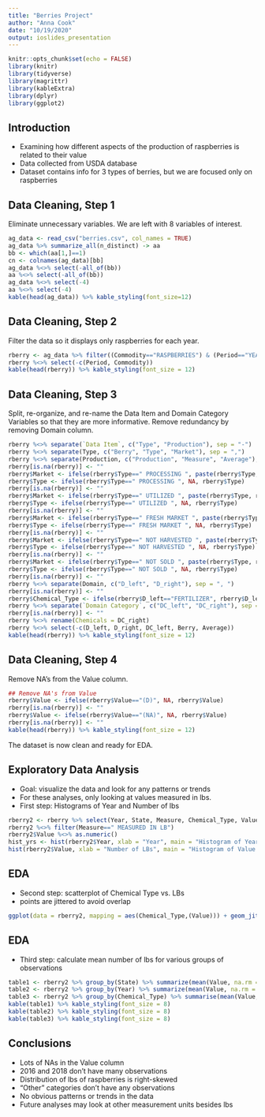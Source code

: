 ```yaml
---
title: "Berries Project"
author: "Anna Cook"
date: "10/19/2020"
output: ioslides_presentation
---
```


```r
knitr::opts_chunk$set(echo = FALSE)
library(knitr)
library(tidyverse)
library(magrittr)
library(kableExtra)
library(dplyr)
library(ggplot2)
```

## Introduction

- Examining how different aspects of the production of raspberries is related to their value
- Data collected from USDA database
- Dataset contains info for 3 types of berries, but we are focused only on raspberries

## Data Cleaning, Step 1

Eliminate unnecessary variables. We are left with 8 variables of interest.
```r
ag_data <- read_csv("berries.csv", col_names = TRUE)
ag_data %>% summarize_all(n_distinct) -> aa
bb <- which(aa[1,]==1)
cn <- colnames(ag_data)[bb]
ag_data %<>% select(-all_of(bb))
aa %<>% select(-all_of(bb)) 
ag_data %<>% select(-4)
aa %<>% select(-4) 
kable(head(ag_data)) %>% kable_styling(font_size=12)
```

## Data Cleaning, Step 2

Filter the data so it displays only raspberries for each year.
```r
rberry <- ag_data %>% filter((Commodity=="RASPBERRIES") & (Period=="YEAR"))
rberry %<>% select(-c(Period, Commodity))
kable(head(rberry)) %>% kable_styling(font_size = 12)
```

## Data Cleaning, Step 3

Split, re-organize, and re-name the Data Item and Domain Category Variables so that they are more informative. Remove redundancy by removing Domain column. 
```r
rberry %<>% separate(`Data Item`, c("Type", "Production"), sep = "-")
rberry %<>% separate(Type, c("Berry", "Type", "Market"), sep = ",")
rberry %<>% separate(Production, c("Production", "Measure", "Average"), sep = ",")
rberry[is.na(rberry)] <- ""
rberry$Market <- ifelse(rberry$Type==" PROCESSING ", paste(rberry$Type, rberry$Market, sep = ""), rberry$Market)
rberry$Type <- ifelse(rberry$Type==" PROCESSING ", NA, rberry$Type)
rberry[is.na(rberry)] <- ""
rberry$Market <- ifelse(rberry$Type==" UTILIZED ", paste(rberry$Type, rberry$Market, sep = ""), rberry$Market)
rberry$Type <- ifelse(rberry$Type==" UTILIZED ", NA, rberry$Type)
rberry[is.na(rberry)] <- ""
rberry$Market <- ifelse(rberry$Type==" FRESH MARKET ", paste(rberry$Type, rberry$Market, sep = ""), rberry$Market)
rberry$Type <- ifelse(rberry$Type==" FRESH MARKET ", NA, rberry$Type)
rberry[is.na(rberry)] <- ""
rberry$Market <- ifelse(rberry$Type==" NOT HARVESTED ", paste(rberry$Type, rberry$Market, sep = ""), rberry$Market)
rberry$Type <- ifelse(rberry$Type==" NOT HARVESTED ", NA, rberry$Type)
rberry[is.na(rberry)] <- ""
rberry$Market <- ifelse(rberry$Type==" NOT SOLD ", paste(rberry$Type, rberry$Market, sep = ""), rberry$Market)
rberry$Type <- ifelse(rberry$Type==" NOT SOLD ", NA, rberry$Type)
rberry[is.na(rberry)] <- ""
rberry %<>% separate(Domain, c("D_left", "D_right"), sep = ", ")
rberry[is.na(rberry)] <- ""
rberry$Chemical_Type <- ifelse(rberry$D_left=="FERTILIZER", rberry$D_left, rberry$D_right)
rberry %<>% separate(`Domain Category`, c("DC_left", "DC_right"), sep = ":")
rberry[is.na(rberry)] <- ""
rberry %<>% rename(Chemicals = DC_right)
rberry %<>% select(-c(D_left, D_right, DC_left, Berry, Average))
kable(head(rberry)) %>% kable_styling(font_size = 12)
```

## Data Cleaning, Step 4

Remove NA's from the Value column.
```r
## Remove NA's from Value
rberry$Value <- ifelse(rberry$Value=="(D)", NA, rberry$Value)
rberry[is.na(rberry)] <- ""
rberry$Value <- ifelse(rberry$Value=="(NA)", NA, rberry$Value)
rberry[is.na(rberry)] <- ""
kable(head(rberry)) %>% kable_styling(font_size = 12)
```

The dataset is now clean and ready for EDA. 

## Exploratory Data Analysis
- Goal: visualize the data and look for any patterns or trends
- For these analyses, only looking at values measured in lbs.
- First step: Histograms of Year and Number of lbs
```r
rberry2 <- rberry %>% select(Year, State, Measure, Chemical_Type, Value)
rberry2 %<>% filter(Measure==" MEASURED IN LB")
rberry2$Value %<>% as.numeric()
hist_yrs <- hist(rberry2$Year, xlab = "Year", main = "Histogram of Years")
hist(rberry2$Value, xlab = "Number of LBs", main = "Histogram of Value (Measured in LB)")
```

## EDA
- Second step: scatterplot of Chemical Type vs. LBs
- points are jittered to avoid overlap
```r
ggplot(data = rberry2, mapping = aes(Chemical_Type,(Value))) + geom_jitter(aes(color = State)) + ggtitle("Scatterplot of Chemical Type vs. LBs produced") + xlab("Chemical Type") + ylab("Value in LBs")
```

## EDA
- Third step: calculate mean number of lbs for various groups of observations
```r
table1 <- rberry2 %>% group_by(State) %>% summarize(mean(Value, na.rm = TRUE))
table2 <- rberry2 %>% group_by(Year) %>% summarize(mean(Value, na.rm = TRUE))
table3 <- rberry2 %>% group_by(Chemical_Type) %>% summarise(mean(Value, na.rm = TRUE))
kable(table1) %>% kable_styling(font_size = 8)
kable(table2) %>% kable_styling(font_size = 8)
kable(table3) %>% kable_styling(font_size = 8)
```

## Conclusions
- Lots of NAs in the Value column
- 2016 and 2018 don't have many observations
- Distribution of lbs of raspberries is right-skewed
- "Other" categories don't have any observations
- No obvious patterns or trends in the data
- Future analyses may look at other measurement units besides lbs

